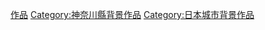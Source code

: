 {{DEFAULTSORT:Kawasaki}}

[[Category:川崎市|作品]]
[[Category:神奈川縣背景作品|Category:神奈川縣背景作品]]
[[Category:日本城市背景作品|Category:日本城市背景作品]]